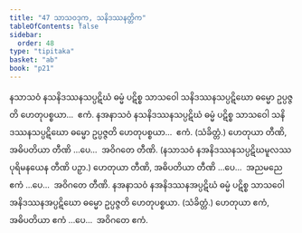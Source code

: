 ```yaml
---
title: "47 သာသဝဒုက, သနိဒဿနတ္တိက"
tableOfContents: false
sidebar:
  order: 48
type: "tipitaka"
basket: "ab"
book: "p21"
---
```



<DynamicBreadcrumb />

<Division number="95" book="p21" e="ch" v="40" p="369">

<Paragraph number="249" book="p21">
နသာသဝံ နသနိဒဿနသပ္ပဋိဃံ ဓမ္မံ ပဋိစ္စ သာသဝေါ သနိဒဿနသပ္ပဋိဃော ဓမ္မော ဥပ္ပဇ္ဇတိ ဟေတုပစ္စယာ…  ဧကံ.
</Paragraph>

<Paragraph number="250" book="p21">
နအနာသဝံ နသနိဒဿနသပ္ပဋိဃံ ဓမ္မံ ပဋိစ္စ သာသဝေါ သနိဒဿနသပ္ပဋိဃော ဓမ္မော ဥပ္ပဇ္ဇတိ ဟေတုပစ္စယာ…  ဧကံ. (သံခိတ္တံ.) ဟေတုယာ တီဏိ, အဓိပတိယာ တီဏိ …ပေ…  အဝိဂတေ တီဏိ.
</Paragraph>

<Paragraph number="251" book="p21">
(နသာသဝံ နအနိဒဿနသပ္ပဋိဃမူလဿ ပုရိမနယေန တီဏိ ပဉှာ.) ဟေတုယာ တီဏိ, အဓိပတိယာ တီဏိ …ပေ…  အညမညေ ဧကံ …ပေ…  အဝိဂတေ တီဏိ.
</Paragraph>

<Paragraph number="252" book="p21">
နအနာသဝံ နအနိဒဿနအပ္ပဋိဃံ ဓမ္မံ ပဋိစ္စ သာသဝေါ အနိဒဿနအပ္ပဋိဃော ဓမ္မော ဥပ္ပဇ္ဇတိ ဟေတုပစ္စယာ. (သံခိတ္တံ.) ဟေတုယာ ဧကံ, အဓိပတိယာ ဧကံ …ပေ…  အဝိဂတေ ဧကံ.
</Paragraph>
</Division>